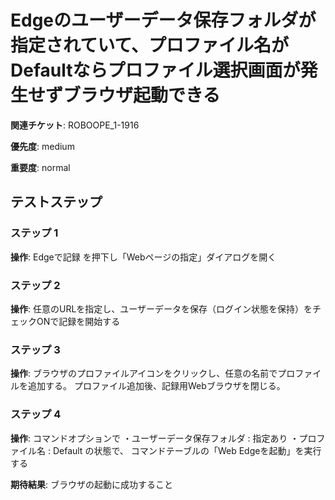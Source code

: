 # Edgeのユーザーデータ保存フォルダが指定されていて、プロファイル名がDefaultならプロファイル選択画面が発生せずブラウザ起動できる

**関連チケット**: ROBOOPE_1-1916

**優先度**: medium

**重要度**: normal

## テストステップ

### ステップ 1

**操作**: Edgeで記録 を押下し「Webページの指定」ダイアログを開く

### ステップ 2

**操作**: 任意のURLを指定し、ユーザーデータを保存（ログイン状態を保持）をチェックONで記録を開始する

### ステップ 3

**操作**: ブラウザのプロファイルアイコンをクリックし、任意の名前でプロファイルを追加する。
プロファイル追加後、記録用Webブラウザを閉じる。

### ステップ 4

**操作**: コマンドオプションで
・ユーザーデータ保存フォルダ : 指定あり
・プロファイル名 : Default
の状態で、
コマンドテーブルの「Web Edgeを起動」を実行する

**期待結果**:
ブラウザの起動に成功すること

